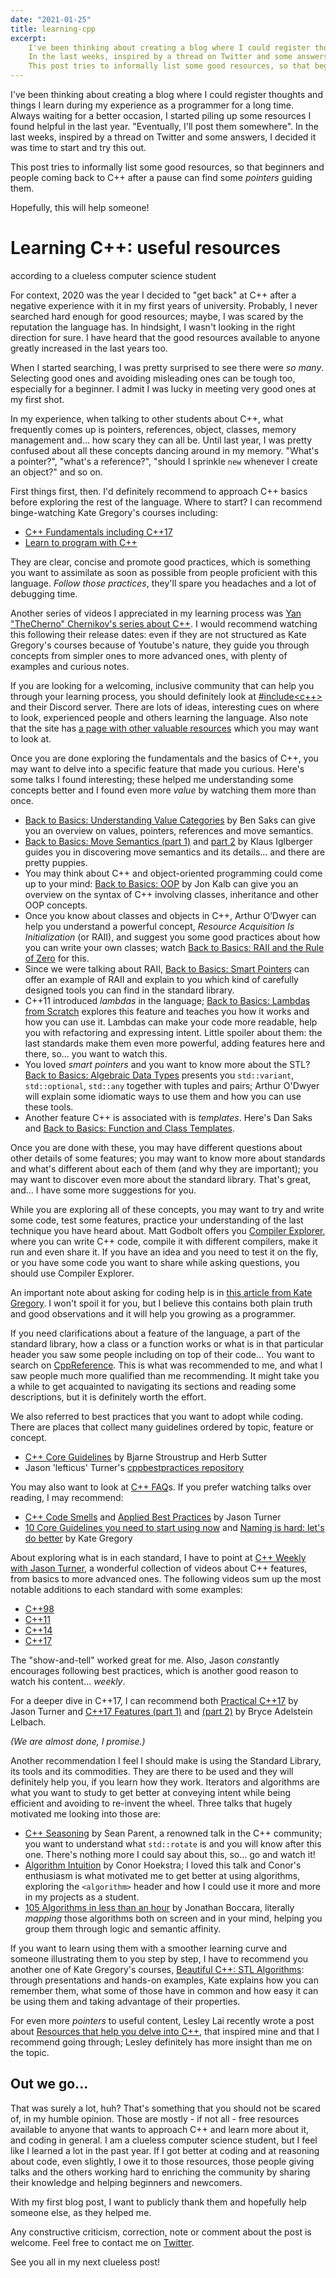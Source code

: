 ---
date: "2021-01-25"
title: learning-cpp
excerpt: 
    I've been thinking about creating a blog where I could register thoughts and things I learn during my experience as a programmer for a long time. Always waiting for a better occasion, I started piling up some resources I found helpful in the last year. "Eventually, I'll post them somewhere". 
    In the last weeks, inspired by a thread on Twitter and some answers, I decided it was time to start and try this out.
    This post tries to informally list some good resources, so that beginners and people coming back to C++ after a pause can find some _pointers_ guiding them.
---

I've been thinking about creating a blog where I could register thoughts and things I learn during my experience as a programmer for a long time. Always waiting for a better occasion, I started piling up some resources I found helpful in the last year. "Eventually, I'll post them somewhere". 
In the last weeks, inspired by a thread on Twitter and some answers, I decided it was time to start and try this out.

This post tries to informally list some good resources, so that beginners and people coming back to C++ after a pause can find some _pointers_ guiding them. 

Hopefully, this will help someone!

<div className="flex items-center place-content-between m-2"> 
<h1 className="text-[#eebb00]"> Learning C++: useful resources </h1>
<p className="text-xs text-gray-300 font-extralight mx-2 self-end line-through hover:no-underline">according to a clueless computer science student</p>
</div>
For context, 2020 was the year I decided to "get back" at C++ after a negative experience with it in my first years of university. Probably, I never searched hard enough for good resources; maybe, I was scared by the reputation the language has. In hindsight, I wasn't looking in the right direction for sure. I have heard that the good resources available to anyone greatly increased in the last years too.  

When I started searching, I was pretty surprised to see there were *so many*. 
Selecting good ones and avoiding misleading ones can be tough too, especially for a beginner.
I admit I was lucky in meeting very good ones at my first shot.

In my experience, when talking to other students about C++, what frequently comes up is pointers, references, object, classes, memory management and... how scary they can all be.
Until last year, I was pretty confused about all these concepts dancing around in my memory. "What's a pointer?", "what's a reference?", "should I sprinkle `new` whenever I create an object?" and so on.

First things first, then. I'd definitely recommend to approach C++ basics before exploring the rest of the language. Where to start? I can recommend binge-watching Kate Gregory's courses including:
* [C++ Fundamentals including C++17](https://www.pluralsight.com/courses/cplusplus-fundamentals-c17)
* [Learn to program with C++](https://www.pluralsight.com/courses/learn-program-cplusplus)

They are clear, concise and promote good practices, which is something you want to assimilate as soon as possible from people proficient with this language. 
*Follow those practices*, they'll spare you headaches and a lot of debugging time.

Another series of videos I appreciated in my learning process was [Yan "TheCherno" Chernikov's series about C++](https://youtube.com/playlist?list=PLlrATfBNZ98dudnM48yfGUldqGD0S4FFb). I would recommend watching this following their release dates: even if they are not structured as Kate Gregory's courses because of Youtube's nature, they guide you through concepts from simpler ones to more advanced ones, with plenty of examples and curious notes.

If you are looking for a welcoming, inclusive community that can help you through your learning process, you should definitely look at [#include\<c++\>](https://www.includecpp.org/discord/) and their Discord server.
There are lots of ideas, interesting cues on where to look, experienced people and others learning the language. Also note that the site has [a page with other valuable resources](https://www.includecpp.org/resources/references/) which you may want to look at.

Once you are done exploring the fundamentals and the basics of C++, you may want to delve into a specific feature that made you curious. Here's some talks I found interesting; these helped me understanding some concepts better and I found even more _value_ by watching them more than once.

* [Back to Basics: Understanding Value Categories](https://youtu.be/XS2JddPq7GQ) by Ben Saks can give you an overview on values, pointers, references and move semantics.
* [Back to Basics: Move Semantics (part 1)](https://youtu.be/St0MNEU5b0o) and [part 2](https://youtu.be/pIzaZbKUw2s) by Klaus Iglberger guides you in discovering move semantics and its details... and there are pretty puppies.
* You may think about C++ and object-oriented programming could come up to your mind: [Back to Basics: OOP](https://youtu.be/32tDTD9UJCE) by Jon Kalb can give you an overview on the syntax of C++ involving classes, inheritance and other OOP concepts.
* Once you know about classes and objects in C++, Arthur O’Dwyer can help you understand a powerful concept, *Resource Acquisition Is Initialization* (or RAII), and suggest you some good practices about how you can write your own classes; watch [Back to Basics: RAII and the Rule of Zero](https://youtu.be/7Qgd9B1KuMQ) for this.
* Since we were talking about RAII, [Back to Basics: Smart Pointers](https://youtu.be/xGDLkt-jBJ4) can offer an example of RAII and explain to you which kind of carefully designed tools you can find in the standard library.
* C++11 introduced *lambdas* in the language; [Back to Basics: Lambdas from Scratch](https://youtu.be/3jCOwajNch0) explores this feature and teaches you how it works and how you can use it. Lambdas can make your code more readable, help you with refactoring and expressing intent. Little spoiler about them: the last standards make them even more powerful, adding features here and there, so... you want to watch this.
* You loved *smart pointers* and you want to know more about the STL? [Back to Basics: Algebraic Data Types](https://youtu.be/OJzmWqCCZaM) presents you `std::variant`, `std::optional`, `std::any` together with tuples and pairs; Arthur O'Dwyer will explain some idiomatic ways to use them and how you can use these tools.
* Another feature C++ is associated with is *templates*. Here's Dan Saks and [Back to Basics: Function and Class Templates](https://youtu.be/LMP_sxOaz6g).

Once you are done with these, you may have different questions about other details of some features; you may want to know more about standards and what's different about each of them (and why they are important); you may want to discover even more about the standard library.
That's great, and... I have some more suggestions for you. 

While you are exploring all of these concepts, you may want to try and write some code, test some features, practice your understanding of the last technique you have heard about. Matt Godbolt offers you [Compiler Explorer](https://godbolt.org/), where you can write C++ code, compile it with different compilers, make it run and even share it. 
If you have an idea and you need to test it on the fly, or you have some code you want to share while asking questions, you should use Compiler Explorer.

An important note about asking for coding help is in [this article from Kate Gregory](http://www.gregcons.com/KateBlog/HowToAskForCCodingHelp.aspx). I won't spoil it for you, but I believe this contains both plain truth and good observations and it will help you growing as a programmer.

If you need clarifications about a feature of the language, a part of the standard library, how a class or a function works or what is in that particular header you saw some people including on top of their code... You want to search on [CppReference](https://en.cppreference.com/w/). This is what was recommended to me, and what I saw people much more qualified than me recommending. It might take you a while to get acquainted to navigating its sections and reading some descriptions, but it is definitely worth the effort.

We also referred to best practices that you want to adopt while coding. There are places that collect many guidelines ordered by topic, feature or concept.

* [C++ Core Guidelines](https://isocpp.github.io/CppCoreGuidelines/CppCoreGuidelines) by Bjarne Stroustrup and Herb Sutter
* Jason 'lefticus' Turner's [cppbestpractices repository](https://github.com/lefticus/cppbestpractices)

You may also want to look at [C++ FAQ](https://isocpp.org/wiki/faq)s.
If you prefer watching talks over reading, I may recommend:
* [C++ Code Smells](https://youtu.be/nqfgOCU_Do4) and [Applied Best Practices](https://youtu.be/DHOlsEd0eDE) by Jason Turner
* [10 Core Guidelines you need to start using now](https://youtu.be/XkDEzfpdcSg) and [Naming is hard: let's do better](https://youtu.be/MBRoCdtZOYg) by Kate Gregory 

About exploring what is in each standard, I have to point at [C++ Weekly with Jason Turner](https://www.youtube.com/user/lefticus1), a wonderful collection of videos about C++ features, from basics to more advanced ones. The following videos sum up the most notable additions to each standard with some examples:
* [C++98](https://youtu.be/78Y_LRZPVRg)
* [C++11](https://youtu.be/D5n6xMUKU3A)
* [C++14](https://youtu.be/mXxNvaEdNHI)
* [C++17](https://youtu.be/QpFjOlzg1r4)

The "show-and-tell" worked great for me. Also, Jason <i>const</i>antly encourages following best practices, which is another good reason to watch his content... _weekly_.

For a deeper dive in C++17, I can recommend both [Practical C++17](https://youtu.be/nnY4e4faNp0) by Jason Turner and [C++17 Features (part 1)](https://youtu.be/fI2xiUqqH3Q) and [(part 2)](https://youtu.be/qjxBKINAWk0) by Bryce Adelstein Lelbach.

_(We are almost done, I promise.)_

Another recommendation I feel I should make is using the Standard Library, its tools and its commodities. They are there to be used and they will definitely help you, if you learn how they work.
Iterators and algorithms are what you want to study to get better at conveying intent while being efficient and avoiding to re-invent the wheel. Three talks that hugely motivated me looking into those are:

* [C++ Seasoning](https://youtu.be/W2tWOdzgXHA) by Sean Parent, a renowned talk in the C++ community; you want to understand what `std::rotate` is and you will know after this one. There's nothing more I could say about this, so... go and watch it!
* [Algorithm Intuition](https://youtu.be/48gV1SNm3WA) by Conor Hoekstra; I loved this talk and Conor's enthusiasm is what motivated me to get better at using algorithms, exploring the `<algorithm>` header and how I could use it more and more in my projects as a student.
* [105 Algorithms in less than an hour](https://youtu.be/2olsGf6JIkU) by Jonathan Boccara, literally *mapping* those algorithms both on screen and in your mind, helping you group them through logic and semantic affinity. 

If you want to learn using them with a smoother learning curve and someone illustrating them to you step by step, I have to recommend you another one of Kate Gregory's courses, [Beautiful C++: STL Algorithms](https://app.pluralsight.com/library/courses/beautiful-cplusplus-stl-algorithms/table-of-contents): through presentations and hands-on examples, Kate explains how you can remember them, what some of those have in common and how easy it can be using them and taking advantage of their properties. 

For even more _pointers_ to useful content, Lesley Lai recently wrote a post about [Resources that help you delve into C++](https://lesleylai.info/en/delve_into_cpp), that inspired mine and that I recommend going through; Lesley definitely has more insight than me on the topic. 

## Out we go...
That was surely a lot, huh? That's something that you should not be scared of, in my humble opinion. Those are mostly - if not all - free resources available to anyone that wants to approach C++ and learn more about it, and coding in general.
I am a clueless computer science student, but I feel like I learned a lot in the past year. 
If I got better at coding and at reasoning about code, even slightly, I owe it to those resources, those people giving talks and the others working hard to enriching the community by sharing their knowledge and helping beginners and newcomers.

With my first blog post, I want to publicly thank them and hopefully help someone else, as they helped me.

Any constructive criticism, correction, note or comment about the post is welcome. Feel free to contact me on [Twitter](https://twitter.com/antonio_sly).

See you all in my next clueless post!